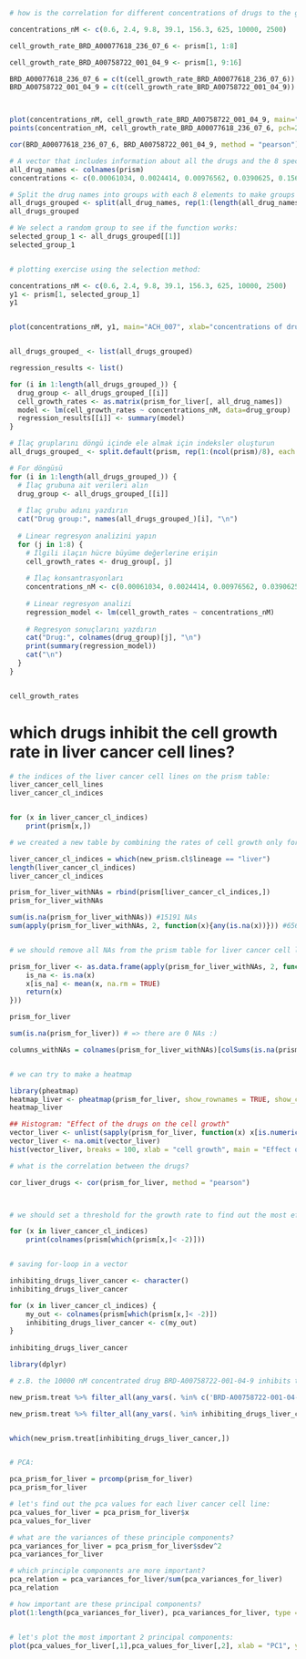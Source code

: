 
```r
# how is the correlation for different concentrations of drugs to the growth rate of the cell lines?

concentrations_nM <- c(0.6, 2.4, 9.8, 39.1, 156.3, 625, 10000, 2500)

cell_growth_rate_BRD_A00077618_236_07_6 <- prism[1, 1:8]

cell_growth_rate_BRD_A00758722_001_04_9 <- prism[1, 9:16]

BRD_A00077618_236_07_6 = c(t(cell_growth_rate_BRD_A00077618_236_07_6))
BRD_A00758722_001_04_9 = c(t(cell_growth_rate_BRD_A00758722_001_04_9))



plot(concentrations_nM, cell_growth_rate_BRD_A00758722_001_04_9, main="ACH_007", xlab="concentrations of drugs in nM", ylab="cell growth rate", pch=20, cex=1.5, col="green" )
points(concentration_nM, cell_growth_rate_BRD_A00077618_236_07_6, pch=20, cex=1.5, col="red")

cor(BRD_A00077618_236_07_6, BRD_A00758722_001_04_9, method = "pearson")

```

```r
# A vector that includes information about all the drugs and the 8 specific doses:
all_drug_names <- colnames(prism)
concentrations <- c(0.00061034, 0.0024414, 0.00976562, 0.0390625, 0.15625, 0.625, 10, 2.5)

# Split the drug names into groups with each 8 elements to make groups of every single drug.
all_drugs_grouped <- split(all_drug_names, rep(1:(length(all_drug_names)/8), each = 8))
all_drugs_grouped

# We select a random group to see if the function works:
selected_group_1 <- all_drugs_grouped[[1]]
selected_group_1


# plotting exercise using the selection method:

concentrations_nM <- c(0.6, 2.4, 9.8, 39.1, 156.3, 625, 10000, 2500)
y1 <- prism[1, selected_group_1]
y1


plot(concentrations_nM, y1, main="ACH_007", xlab="concentrations of drugs in nM", ylab="cell growth rate", pch=20, cex=1.5, col="green" )  # it works :)



```



```r
all_drugs_grouped_ <- list(all_drugs_grouped)

regression_results <- list()

for (i in 1:length(all_drugs_grouped_)) {
  drug_group <- all_drugs_grouped_[[i]]
  cell_growth_rates <- as.matrix(prism_for_liver[, all_drug_names])
  model <- lm(cell_growth_rates ~ concentrations_nM, data=drug_group)
  regression_results[[i]] <- summary(model)
}
```


```r
# İlaç gruplarını döngü içinde ele almak için indeksler oluşturun
all_drugs_grouped_ <- split.default(prism, rep(1:(ncol(prism)/8), each = 8))

# For döngüsü
for (i in 1:length(all_drugs_grouped_)) {
  # İlaç grubuna ait verileri alın
  drug_group <- all_drugs_grouped_[[i]]
  
  # İlaç grubu adını yazdırın
  cat("Drug group:", names(all_drugs_grouped_)[i], "\n")
  
  # Linear regresyon analizini yapın
  for (j in 1:8) {
    # İlgili ilaçın hücre büyüme değerlerine erişin
    cell_growth_rates <- drug_group[, j]
    
    # İlaç konsantrasyonları
    concentrations_nM <- c(0.00061034, 0.0024414, 0.00976562, 0.0390625, 0.15625, 0.625, 10, 2.5)
    
    # Linear regresyon analizi
    regression_model <- lm(cell_growth_rates ~ concentrations_nM)
    
    # Regresyon sonuçlarını yazdırın
    cat("Drug:", colnames(drug_group)[j], "\n")
    print(summary(regression_model))
    cat("\n")
  }
}


cell_growth_rates
```



# which drugs inhibit the cell growth rate in liver cancer cell lines?

```r
# the indices of the liver cancer cell lines on the prism table:
liver_cancer_cell_lines
liver_cancer_cl_indices


for (x in liver_cancer_cl_indices)
    print(prism[x,])

# we created a new table by combining the rates of cell growth only for liver cancer cell lines:

liver_cancer_cl_indices = which(new_prism.cl$lineage == "liver")
length(liver_cancer_cl_indices)
liver_cancer_cl_indices

prism_for_liver_withNAs = rbind(prism[liver_cancer_cl_indices,])
prism_for_liver_withNAs

sum(is.na(prism_for_liver_withNAs)) #15191 NAs
sum(apply(prism_for_liver_withNAs, 2, function(x){any(is.na(x))})) #6560 Spalten mit NA`s


# we should remove all NAs from the prism table for liver cancer cell lines and substitute the NAs with the mean value of columns.

prism_for_liver <- as.data.frame(apply(prism_for_liver_withNAs, 2, function(x) {
    is_na <- is.na(x)
    x[is_na] <- mean(x, na.rm = TRUE)
    return(x)
}))

prism_for_liver

sum(is.na(prism_for_liver)) # => there are 0 NAs :)

columns_withNAs = colnames(prism_for_liver_withNAs)[colSums(is.na(prism_for_liver_withNAs)) > 0]


# we can try to make a heatmap

library(pheatmap)
heatmap_liver <- pheatmap(prism_for_liver, show_rownames = TRUE, show_colnames = FALSE)
heatmap_liver

## Histogram: "Effect of the drugs on the cell growth"
vector_liver <- unlist(sapply(prism_for_liver, function(x) x[is.numeric(x)]))
vector_liver <- na.omit(vector_liver)
hist(vector_liver, breaks = 100, xlab = "cell growth", main = "Effect of the drugs on the cell growth", xlim = c(-6, 2)); abline(v = mean(vector_liver, na.rm = TRUE), col = "blue", lwd = 2, lty = 3); abline(v = median(vector_liver, na.rm = TRUE), col = "green", lwd = 2, lty= 3); legend("topright", legend = c("mean", "median"), col = c("blue", "green"), lwd = 2, lty = 3)
```



```r

# what is the correlation between the drugs?

cor_liver_drugs <- cor(prism_for_liver, method = "pearson")



# we should set a threshold for the growth rate to find out the most effective drugs to stop cell growth.

for (x in liver_cancer_cl_indices)
    print(colnames(prism[which(prism[x,]< -2)]))


# saving for-loop in a vector

inhibiting_drugs_liver_cancer <- character()
inhibiting_drugs_liver_cancer

for (x in liver_cancer_cl_indices) {
    my_out <- colnames(prism[which(prism[x,]< -2)])
    inhibiting_drugs_liver_cancer <- c(my_out)
}
    
inhibiting_drugs_liver_cancer

library(dplyr)

# z.B. the 10000 nM concentrated drug BRD-A00758722-001-04-9 inhibits the cell growth and we find out its mechanism from the table new_prism.treat:

new_prism.treat %>% filter_all(any_vars(. %in% c('BRD-A00758722-001-04-9')))

new_prism.treat %>% filter_all(any_vars(. %in% inhibiting_drugs_liver_cancer))


which(new_prism.treat[inhibiting_drugs_liver_cancer,])



```


```r
# PCA:

pca_prism_for_liver = prcomp(prism_for_liver)
pca_prism_for_liver

# let's find out the pca values for each liver cancer cell line:
pca_values_for_liver = pca_prism_for_liver$x
pca_values_for_liver

# what are the variances of these principle components?
pca_variances_for_liver = pca_prism_for_liver$sdev^2
pca_variances_for_liver

# which principle components are more important?
pca_relation = pca_variances_for_liver/sum(pca_variances_for_liver)
pca_relation

# how important are these principal components?
plot(1:length(pca_variances_for_liver), pca_variances_for_liver, type = "b", ylab = "Variance", xlab = "Principal Component")


# let's plot the most important 2 principal components:
plot(pca_values_for_liver[,1],pca_values_for_liver[,2], xlab = "PC1", ylab = "PC2")

```

